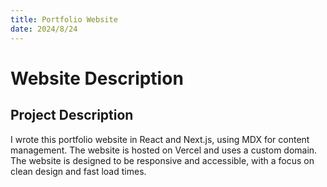 ```yaml
---
title: Portfolio Website
date: 2024/8/24
---
```


# Website Description


<ProjectImage src="/images/projects/website.jpg" alt="Portfolio Website" gitLink="https://github.com/gavin-dhanda/portfolio"/>

<h2 style={{marginTop: "0.5em"}}> Project Description </h2>

I wrote this portfolio website in React and Next.js, using MDX for content management. The website is hosted on Vercel and uses a custom domain. The website is designed to be responsive and accessible, with a focus on clean design and fast load times. 